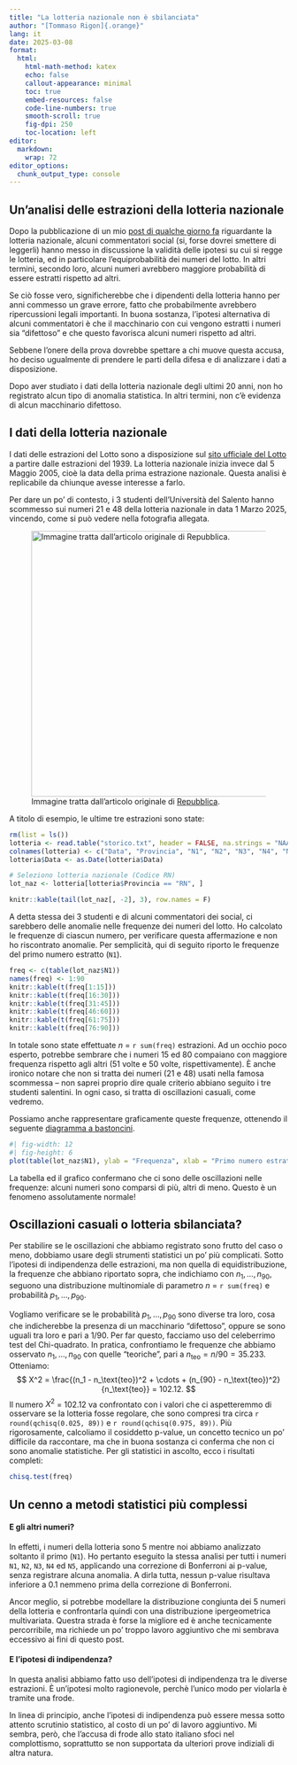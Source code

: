 ```yaml
---
title: "La lotteria nazionale non è sbilanciata"
author: "[Tommaso Rigon]{.orange}"
lang: it
date: 2025-03-08
format:
  html:
    html-math-method: katex
    echo: false
    callout-appearance: minimal
    toc: true
    embed-resources: false
    code-line-numbers: true
    smooth-scroll: true
    fig-dpi: 250
    toc-location: left
editor: 
  markdown: 
    wrap: 72
editor_options: 
  chunk_output_type: console
---
```


## Un'analisi delle estrazioni della lotteria nazionale

Dopo la pubblicazione di un mio [post di qualche giorno fa](index.qmd) riguardante la lotteria nazionale, alcuni commentatori social (si, forse dovrei smettere di leggerli) hanno messo in discussione la validità delle ipotesi su cui si regge le lotteria, ed in particolare l'[equiprobabilità]{.blue} dei numeri del lotto. In altri termini, secondo loro, alcuni numeri avrebbero maggiore probabilità di essere estratti rispetto ad altri.

Se ciò fosse vero, significherebbe che i dipendenti della lotteria hanno per anni commesso un [grave errore]{.orange}, fatto che probabilmente avrebbero ripercussioni legali importanti. In buona sostanza, l'ipotesi alternativa di alcuni commentatori è che il macchinario con cui vengono estratti i numeri sia "difettoso" e che questo favorisca alcuni numeri rispetto ad altri.

Sebbene l'[onere della prova]{.blue} dovrebbe spettare a chi muove questa accusa, ho deciso ugualmente di prendere le parti della difesa e di analizzare i dati a disposizione. 

Dopo aver studiato i dati della lotteria nazionale degli ultimi 20 anni, [non ho registrato alcun tipo di anomalia statistica]{.orange}. In altri termini, non c'è evidenza di alcun macchinario difettoso. 

## I dati della lotteria nazionale

I dati delle estrazioni del Lotto sono a disposizione sul [sito ufficiale del Lotto](https://www.lotto-italia.it/lotto/estratti-ruote) a partire dalle estrazioni del 1939. La [lotteria nazionale]{.blue} inizia invece dal [5 Maggio 2005]{.blue}, cioè la data della prima estrazione nazionale. Questa analisi è replicabile da chiunque avesse interesse a farlo. 

Per dare un po' di contesto, i 3 studenti dell'Università del Salento hanno scommesso sui numeri 21 e 48 della lotteria nazionale in data 1 Marzo 2025, vincendo, come si può vedere nella fotografia allegata.

![Immagine tratta dall'articolo originale di [Repubblica](https://bari.repubblica.it/cronaca/2025/03/05/news/vinti_50mila_euro_al_lotto_grazie_all_intelligenza_artificiale_il_sistema_di_3_studenti_di_fisica-424043596/).](biglietti.jpg){width=5in}

A titolo di esempio, le ultime tre estrazioni sono state:

```r
rm(list = ls())
lotteria <- read.table("storico.txt", header = FALSE, na.strings = "NAA")
colnames(lotteria) <- c("Data", "Provincia", "N1", "N2", "N3", "N4", "N5")
lotteria$Data <- as.Date(lotteria$Data)

# Seleziono lotteria nazionale (Codice RN)
lot_naz <- lotteria[lotteria$Provincia == "RN", ]

knitr::kable(tail(lot_naz[, -2], 3), row.names = F)
```

A detta stessa dei 3 studenti e di alcuni commentatori dei social, ci sarebbero delle anomalie nelle frequenze dei numeri del lotto. Ho calcolato le frequenze di ciascun numero, per verificare questa affermazione e non ho riscontrato anomalie. Per semplicità, qui di seguito riporto le frequenze del primo numero estratto (`N1`). 

:::{.small}
```r
freq <- c(table(lot_naz$N1))
names(freq) <- 1:90
knitr::kable(t(freq[1:15]))
knitr::kable(t(freq[16:30]))
knitr::kable(t(freq[31:45]))
knitr::kable(t(freq[46:60]))
knitr::kable(t(freq[61:75]))
knitr::kable(t(freq[76:90]))
```
:::

In totale sono state effettuate $n$ = `r sum(freq)` estrazioni. Ad un occhio poco esperto, potrebbe sembrare che i numeri 15 ed 80 compaiano con maggiore frequenza rispetto agli altri (51 volte e 50 volte, rispettivamente). È anche ironico notare che non si tratta dei numeri (21 e 48) usati nella famosa scommessa -- non saprei proprio dire quale criterio abbiano seguito i tre studenti salentini. In ogni caso, si tratta di [oscillazioni casuali]{.orange}, come vedremo. 

Possiamo anche rappresentare graficamente queste frequenze, ottenendo il seguente [diagramma a bastoncini](https://tommasorigon.github.io/StatI/slides/sl_G.pdf). 

```r
#| fig-width: 12
#| fig-height: 6
plot(table(lot_naz$N1), ylab = "Frequenza", xlab = "Primo numero estratto", main = "Lotteria nazionale")
```

::: callout-tip
La tabella ed il grafico confermano che ci sono delle oscillazioni nelle frequenze: alcuni numeri sono comparsi di più, altri di meno. Questo è un fenomeno assolutamente normale! 
:::

## Oscillazioni casuali o lotteria sbilanciata?

Per stabilire se le oscillazioni che abbiamo registrato sono frutto del caso o meno, dobbiamo usare degli [strumenti statistici]{.orange} un po' più complicati. Sotto l'ipotesi di indipendenza delle estrazioni, ma non quella di equidistribuzione, la frequenze che abbiano riportato sopra, che indichiamo con $n_1,\dots,n_{90}$, seguono una [distribuzione multinomiale]{.blue} di parametro $n$ = `r sum(freq)` e probabilità $p_1,\dots,p_{90}$. 

Vogliamo verificare se le probabilità $p_1,\dots,p_{90}$ sono diverse tra loro, cosa che indicherebbe la presenza di un macchinario "difettoso", oppure se sono uguali tra loro e pari a $1/90$. Per far questo, facciamo uso del celeberrimo [test del Chi-quadrato]{.orange}. In pratica, confrontiamo le frequenze che abbiamo osservato $n_1,\dots,n_{90}$ con quelle "teoriche", pari a $n_\text{teo} = n / 90 = 35.233$. Otteniamo:
$$
X^2 = \frac{(n_1 - n_\text{teo})^2 + \cdots + (n_{90} - n_\text{teo})^2}{n_\text{teo}} = 102.12. 
$$
Il numero $X^2$ = 102.12 va confrontato con i valori che ci aspetteremmo di osservare se la lotteria fosse regolare, che sono compresi tra circa `r round(qchisq(0.025, 89))` e `r round(qchisq(0.975, 89))`. Più rigorosamente, calcoliamo il cosiddetto [p-value]{.blue}, un concetto tecnico un po' difficile da raccontare, ma che in buona sostanza ci conferma che [non ci sono anomalie statistiche]{.orange}. Per gli statistici in ascolto, ecco i risultati completi:
```r
chisq.test(freq)
```

## Un cenno a metodi statistici più complessi

:::callout-warning
#### E gli altri numeri?
In effetti, i numeri della lotteria sono 5 mentre noi abbiamo analizzato soltanto il primo (`N1`). Ho pertanto eseguito la stessa analisi per tutti i numeri `N1`, `N2`, `N3`, `N4` ed `N5`, applicando una correzione di Bonferroni ai p-value, senza registrare alcuna anomalia. A dirla tutta, nessun p-value risultava inferiore a $0.1$ nemmeno prima della correzione di Bonferroni. 

Ancor meglio, si potrebbe modellare la distribuzione congiunta dei $5$ numeri della lotteria e confrontarla quindi con una distribuzione ipergeometrica multivariata. Questra strada è forse la migliore ed è anche tecnicamente percorribile, ma richiede un po' troppo lavoro aggiuntivo che mi sembrava eccessivo ai fini di questo post.
:::

:::callout-warning
#### E l'ipotesi di indipendenza?
In questa analisi abbiamo fatto uso dell'ipotesi di indipendenza tra le diverse estrazioni. È un'ipotesi molto ragionevole, perchè l'unico modo per violarla è tramite una [frode]{.blue}. 

In linea di principio, anche l'ipotesi di indipendenza può essere messa sotto attento scrutinio statistico, al costo di un po' di lavoro aggiuntivo. Mi sembra, però, che l'accusa di frode allo stato italiano sfoci nel [complottismo]{.blue}, soprattutto se non supportata da ulteriori prove indiziali di altra natura.
:::
